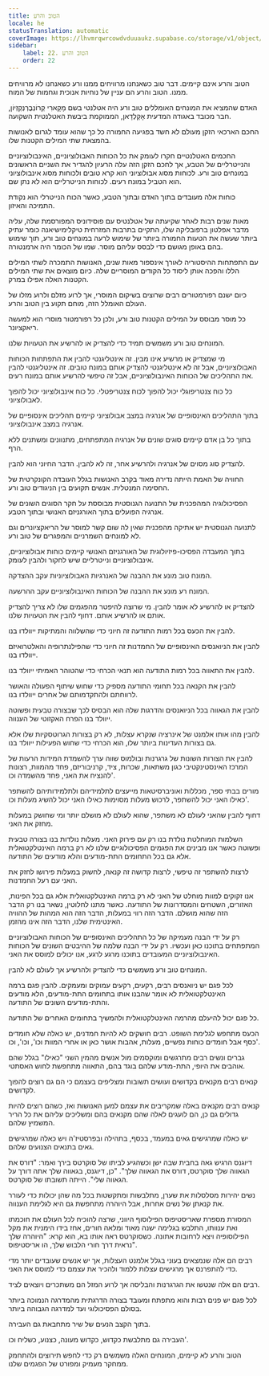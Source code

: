 ```yaml
---
title: הטוב והרע
locale: he
statusTranslation: automatic
coverImage: https://lhvmrqwrcowdvduuaukz.supabase.co/storage/v1/object/public/strapi-uploads/small_cover-educacion-fundamental.webp-2d51a7828a2b1309555be27f7e2a61a0.webp
sidebar:
    label: 22. הטוב והרע
    order: 22
---
```

הטוב והרע אינם קיימים. דבר טוב כשאנחנו מרוויחים ממנו ורע כשאנחנו לא מרוויחים ממנו. הטוב והרע הם עניין של נוחיות אנוכית וגחמות של המוח.

האדם שהמציא את המונחים האומללים טוב ורע היה אטלנטי בשם מָקָארִי קְרוֹנְבֶרְנְקְזְיוֹן, חבר מכובד באגודה המדעית אָקַלְדָאן, הממוקמת ביבשת האטלנטית השקועה.

החכם הארכאי הזקן מעולם לא חשד בפגיעה החמורה כל כך שהוא עומד לגרום לאנושות בהמצאת שתי המילים הקטנות שלו.

החכמים האטלנטיים חקרו לעומק את כל הכוחות האבולוציוניים, האינבולוציוניים והנייטרליים של הטבע, אך לחכם הזקן הזה עלה הרעיון להגדיר את השניים הראשונים במונחים טוב ורע. לכוחות מסוג אבולוציוני הוא קרא טובים ולכוחות מסוג אינבולוציוני הוא הטביל במונח רעים. לכוחות הנייטרליים הוא לא נתן שם.

כוחות אלה מעובדים בתוך האדם ובתוך הטבע, כאשר הכוח הנייטרלי הוא נקודת התמיכה והאיזון.

מאות שנים רבות לאחר שקיעתה של אטלנטיס עם פוסידוניס המפורסמת שלה, עליה מדבר אפלטון ברפובליקה שלו, התקיים בתרבות המזרחית טיקלימישיאנה כומר עתיק ביותר שעשה את הטעות החמורה ביותר של שימוש לרעה במונחים טוב ורע, תוך שימוש בהם באופן מגושם כדי לבסס עליהם מוסר. שמו של הכומר היה ארמנטורה.

עם התפתחות ההיסטוריה לאורך אינספור מאות שנים, האנושות התמכרה לשתי המילים הללו והפכה אותן ליסוד כל הקודים המוסריים שלה. כיום מוצאים את שתי המילים הקטנות האלה אפילו במרק.

כיום ישנם רפורמטורים רבים שרוצים בשיקום המוסרי, אך לרוע מזלם ולרוע מזלו של העולם האומלל הזה, מוחם תקוע בין הטוב והרע.

כל מוסר מבוסס על המילים הקטנות טוב ורע, ולכן כל רפורמטור מוסרי הוא למעשה ריאקציונר.

המונחים טוב ורע משמשים תמיד כדי להצדיק או להרשיע את הטעויות שלנו.

מי שמצדיק או מרשיע אינו מבין. זה אינטליגנטי להבין את התפתחות הכוחות האבולוציוניים, אבל זה לא אינטליגנטי להצדיק אותם במונח טובים. זה אינטליגנטי להבין את התהליכים של הכוחות האינבולוציוניים, אבל זה טיפשי להרשיע אותם במונח רעים.

כל כוח צנטריפוגלי יכול להפוך לכוח צנטריפטלי. כל כוח אינבולוציוני יכול להפוך לאבולוציוני.

בתוך התהליכים האינסופיים של אנרגיה במצב אבולוציוני קיימים תהליכים אינסופיים של אנרגיה במצב אינבולוציוני.

בתוך כל בן אדם קיימים סוגים שונים של אנרגיה המתפתחים, מתנוונים ומשתנים ללא הרף.

להצדיק סוג מסוים של אנרגיה ולהרשיע אחר, זה לא להבין. הדבר החיוני הוא להבין.

החוויה של האמת הייתה נדירה מאוד בקרב האנושות בגלל העובדה הקונקרטית של החסימה המנטלית. אנשים תקועים בין הניגודים טוב ורע.

הפסיכולוגיה המהפכנית של התנועה הגנוסטית מבוססת על חקר הסוגים השונים של אנרגיה הפועלים בתוך האורגניזם האנושי ובתוך הטבע.

לתנועה הגנוסטית יש אתיקה מהפכנית שאין לה שום קשר למוסר של הריאקציונרים וגם לא למונחים השמרניים והמפגרים של טוב ורע.

בתוך המעבדה הפסיכו-פיזיולוגית של האורגניזם האנושי קיימים כוחות אבולוציוניים, אינבולוציוניים ונייטרליים שיש לחקור ולהבין לעומק.

המונח טוב מונע את ההבנה של האנרגיות האבולוציוניות עקב ההצדקה.

המונח רע מונע את ההבנה של הכוחות האינבולוציוניים עקב ההרשעה.

להצדיק או להרשיע לא אומר להבין. מי שרוצה להיפטר מהפגמים שלו לא צריך להצדיק אותם או להרשיע אותם. דחוף להבין את הטעויות שלנו.

להבין את הכעס בכל רמות התודעה זה חיוני כדי שהשלווה והמתיקות ייוולדו בנו.

להבין את הניואנסים האינסופיים של החמדנות זה חיוני כדי שהפילנתרופיה והאלטרואיזם ייוולדו בנו.

להבין את התאווה בכל רמות התודעה הוא תנאי הכרחי כדי שהטוהר האמיתי ייוולד בנו.

להבין את הקנאה בכל תחומי התודעה מספיק כדי שחוש שיתוף הפעולה והאושר לרווחתם ולהתקדמותם של אחרים ייוולדו בנו.

להבין את הגאווה בכל הניואנסים והדרגות שלה הוא הבסיס לכך שבצורה טבעית ופשוטה ייוולד בנו הפרח האקזוטי של הענווה.

להבין מהו אותו אלמנט של אינרציה שנקרא עצלות, לא רק בצורות הגרוטסקיות שלו אלא גם בצורות העדינות ביותר שלו, הוא הכרחי כדי שחוש הפעילות ייוולד בנו.

להבין את הצורות השונות של גרגרנות ובולמוס שווה ערך להשמדת המידות הרעות של המרכז האינסטינקטיבי כגון משתאות, שכרות, ציד, קרניבוריזם, פחד מהמוות, רצונות להנציח את האני, פחד מהשמדה וכו'.

מורים בבתי ספר, מכללות ואוניברסיטאות מייעצים לתלמידיהם ולתלמידותיהם להשתפר כאילו האני יכול להשתפר, לרכוש מעלות מסוימות כאילו האני יכול להשיג מעלות וכו'.

דחוף להבין שהאני לעולם לא משתפר, שהוא לעולם לא מושלם יותר ומי שחושק במעלות מחזק את האני.

השלמות המוחלטת נולדת בנו רק עם פירוק האני. מעלות נולדות בנו בצורה טבעית ופשוטה כאשר אנו מבינים את הפגמים הפסיכולוגיים שלנו לא רק ברמה האינטלקטואלית אלא גם בכל התחומים התת-מודעים והלא מודעים של התודעה.

לרצות להשתפר זה טיפשי, לרצות קדושה זה קנאה, לחשוק במעלות פירושו לחזק את האני עם רעל החמדנות.

אנו זקוקים למוות מוחלט של האני לא רק ברמה האינטלקטואלית אלא גם בכל הפינות, האזורים, השטחים והמסדרונות של התודעה. כאשר מתנו לחלוטין, נשאר בנו רק הדבר הזה שהוא מושלם. הדבר הזה רווי במעלות, הדבר הזה הוא המהות של ההוויה האינטימית שלנו, הדבר הזה אינו מהזמן.

רק על ידי הבנה מעמיקה של כל התהליכים האינסופיים של הכוחות האבולוציוניים המתפתחים בתוכנו כאן ועכשיו. רק על ידי הבנה שלמה של ההיבטים השונים של הכוחות האינבולוציוניים המעובדים בתוכנו מרגע לרגע, אנו יכולים למוסס את האני.

המונחים טוב ורע משמשים כדי להצדיק ולהרשיע אך לעולם לא להבין.

לכל פגם יש ניואנסים רבים, רקעים, רקעים עמוקים ומעמקים. להבין פגם ברמה האינטלקטואלית לא אומר שהבנו אותו בתחומים התת-מודעים, הלא מודעים והתת-מודעים השונים של התודעה.

כל פגם יכול להיעלם מהרמה האינטלקטואלית ולהמשיך בתחומים האחרים של התודעה.

הכעס מתחפש לגלימת השופט. רבים חושקים לא להיות חמדנים, יש כאלה שלא חומדים כסף אבל חומדים כוחות נפשיים, מעלות, אהבות אושר כאן או אחרי המוות וכו', וכו', וכו'.

גברים ונשים רבים מתרגשים ומוקסמים מול אנשים מהמין השני "כאילו" בגלל שהם אוהבים את היופי, התת-מודע שלהם בוגד בהם, התאווה מתחפשת לחוש האסתטי.

קנאים רבים מקנאים בקדושים ועושים תשובות ומצליפים בעצמם כי הם גם רוצים להפוך לקדושים.

קנאים רבים מקנאים באלה שמקריבים את עצמם למען האנושות ואז, כשהם רוצים להיות גדולים גם כן, הם לועגים לאלה שהם מקנאים בהם ומשליכים עליהם את כל הריר המשמיץ שלהם.

יש כאלה שמרגישים גאים במעמד, בכסף, בתהילה ובפרסטיז'ה ויש כאלה שמרגישים גאים בתנאים הצנועים שלהם.

דיוגנס הרגיש גאה בחבית שבה ישן וכשהגיע לביתו של סוקרטס בירך ואמר: "דורס את הגאווה שלך סוקרטס, דורס את הגאווה שלך". "כן, דיוגנס, בגאווה שלך אתה דורך על הגאווה שלי". הייתה תשובתו של סוקרטס.

נשים יהירות מסלסלות את שערן, מתלבשות ומתקשטות בכל מה שהן יכולות כדי לעורר את קנאתן של נשים אחרות, אבל היוהרה מתחפשת גם היא לגלימת הענווה.

המסורת מספרת שאריסטיפוס הפילוסוף היווני, שרצה להוכיח לכל העולם את חוכמתו ואת ענוותו, התלבש בגלימה ישנה מאוד ומלאה חורים, אחז בידו הימנית את מקל הפילוסופיה ויצא לרחובות אתונה. כשסוקרטס ראה אותו בא, הוא קרא: "היוהרה שלך נראית דרך חורי הלבוש שלך, הו אריסטיפוס".

רבים הם אלה שנמצאים בעוני בגלל אלמנט העצלות, אך יש אנשים שעובדים יותר מדי כדי להתפרנס אך מרגישים עצלות ללמוד ולהכיר את עצמם כדי למוסס את האני.

רבים הם אלה שנטשו את הגרגרנות והבליסה אך לרוע המזל הם משתכרים ויוצאים לציד.

לכל פגם יש פנים רבות והוא מתפתח ומעובד בצורה הדרגתית מהמדרגה הנמוכה ביותר בסולם הפסיכולוגי ועד למדרגה הגבוהה ביותר.

בתוך הקצב הנעים של שיר מתחבאת גם העבירה.

העבירה גם מתלבשת כקדוש, כקדוש מעונה, כצנוע, כשליח וכו'.

הטוב והרע לא קיימים, המונחים האלה משמשים רק כדי לחפש תירוצים ולהתחמק ממחקר מעמיק ומפורט של הפגמים שלנו.

